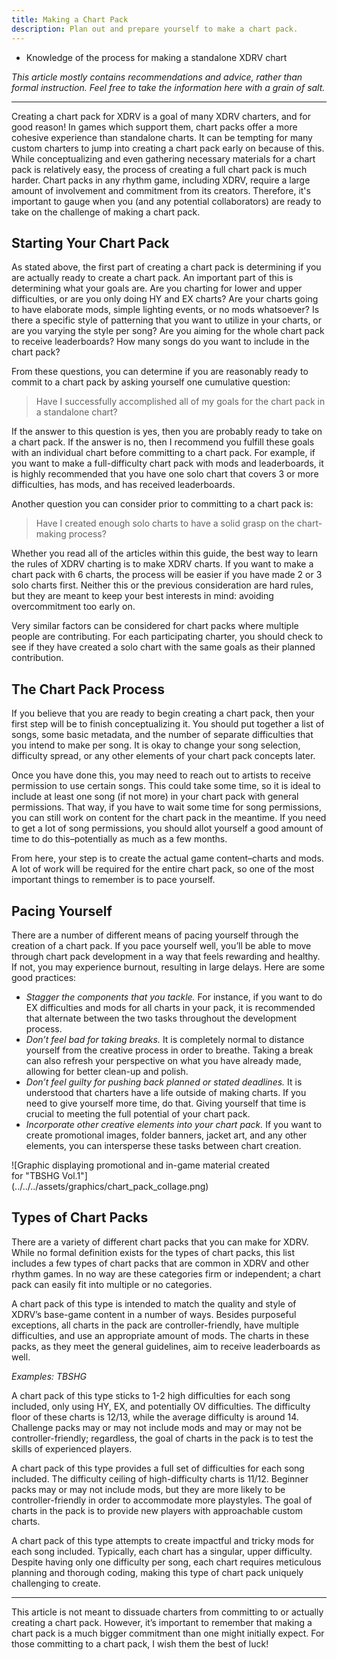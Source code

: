 ```yaml
---
title: Making a Chart Pack
description: Plan out and prepare yourself to make a chart pack.
---
```


<Aside type="note" title="Recommended Precursors">

- Knowledge of the process for making a standalone XDRV chart

*This article mostly contains recommendations and advice, rather than formal instruction. Feel free to take the information here with a grain of salt.*

</Aside>

---
 
Creating a chart pack for XDRV is a goal of many XDRV charters, and for good reason! In games which support them, chart packs offer a more cohesive experience than standalone charts. It can be tempting for many custom charters to jump into creating a chart pack early on because of this. While conceptualizing and even gathering necessary materials for a chart pack is relatively easy, the process of creating a full chart pack is much harder. Chart packs in any rhythm game, including XDRV, require a large amount of involvement and commitment from its creators. Therefore, it's important to gauge when you (and any potential collaborators) are ready to take on the challenge of making a chart pack.

## Starting Your Chart Pack

As stated above, the first part of creating a chart pack is determining if you are actually ready to create a chart pack. An important part of this is determining what your goals are. Are you charting for lower and upper difficulties, or are you only doing HY and EX charts? Are your charts going to have elaborate mods, simple lighting events, or no mods whatsoever? Is there a specific style of patterning that you want to utilize in your charts, or are you varying the style per song? Are you aiming for the whole chart pack to receive leaderboards? How many songs do you want to include in the chart pack?

From these questions, you can determine if you are reasonably ready to commit to a chart pack by asking yourself one cumulative question:

> Have I successfully accomplished all of my goals for the chart pack in a standalone chart?
	
If the answer to this question is yes, then you are probably ready to take on a chart pack. If the answer is no, then I recommend you fulfill these goals with an individual chart before committing to a chart pack. For example, if you want to make a full-difficulty chart pack with mods and leaderboards, it is highly recommended that you have one solo chart that covers 3 or more difficulties, has mods, and has received leaderboards.

Another question you can consider prior to committing to a chart pack is:

> Have I created enough solo charts to have a solid grasp on the chart-making process?

Whether you read all of the articles within this guide, the best way to learn the rules of XDRV charting is to make XDRV charts. If you want to make a chart pack with 6 charts, the process will be easier if you have made 2 or 3 solo charts first. Neither this or the previous consideration are hard rules, but they are meant to keep your best interests in mind: avoiding overcommitment too early on.

<Aside type="tip" title="Approach for Collab Chart Packs">

Very similar factors can be considered for chart packs where multiple people are contributing. For each participating charter, you should check to see if they have created a solo chart with the same goals as their planned contribution.

</Aside>

## The Chart Pack Process

If you believe that you are ready to begin creating a chart pack, then your first step will be to finish conceptualizing it. You should put together a list of songs, some basic metadata, and the number of separate difficulties that you intend to make per song. It is okay to change your song selection, difficulty spread, or any other elements of your chart pack concepts later.

Once you have done this, you may need to reach out to artists to receive permission to use certain songs. This could take some time, so it is ideal to include at least one song (if not more) in your chart pack with general permissions. That way, if you have to wait some time for song permissions, you can still work on content for the chart pack in the meantime. If you need to get a lot of song permissions, you should allot yourself a good amount of time to do this–potentially as much as a few months.

From here, your step is to create the actual game content–charts and mods. A lot of work will be required for the entire chart pack, so one of the most important things to remember is to pace yourself.

## Pacing Yourself

There are a number of different means of pacing yourself through the creation of a chart pack. If you pace yourself well, you’ll be able to move through chart pack development in a way that feels rewarding and healthy. If not, you may experience burnout, resulting in large delays. Here are some good practices:

- *Stagger the components that you tackle.* For instance, if you want to do EX difficulties and mods for all charts in your pack, it is recommended that alternate between the two tasks throughout the development process.
- *Don’t feel bad for taking breaks.* It is completely normal to distance yourself from the creative process in order to breathe. Taking a break can also refresh your perspective on what you have already made, allowing for better clean-up and polish.
- *Don’t feel guilty for pushing back planned or stated deadlines.* It is understood that charters have a life outside of making charts. If you need to give yourself more time, do that. Giving yourself that time is crucial to meeting the full potential of your chart pack.
- *Incorporate other creative elements into your chart pack.* If you want to create promotional images, folder banners, jacket art, and any other elements, you can intersperse these tasks between chart creation.

<div style="width:85%">
![Graphic displaying promotional and in-game material created for "TBSHG Vol.1"](../../../assets/graphics/chart_pack_collage.png)
</div>


## Types of Chart Packs

There are a variety of different chart packs that you can make for XDRV. While no formal definition exists for the types of chart packs, this list includes a few types of chart packs that are common in XDRV and other rhythm games. In no way are these categories firm or independent; a chart pack can easily fit into multiple or no categories.

<Card title="Base-Game Style" icon="seti:folder">

A chart pack of this type is intended to match the quality and style of XDRV’s base-game content in a number of ways. Besides purposeful exceptions, all charts in the pack are controller-friendly, have multiple difficulties, and use an appropriate amount of mods. The charts in these packs, as they meet the general guidelines, aim to receive leaderboards as well.

*Examples: TBSHG*

</Card>

<Card title="Challenge Pack" icon="seti:folder">

A chart pack of this type sticks to 1-2 high difficulties for each song included, only using HY, EX, and potentially OV difficulties. The difficulty floor of these charts is 12/13, while the average difficulty is around 14. Challenge packs may or may not include mods and may or may not be controller-friendly; regardless, the goal of charts in the pack is to test the skills of experienced players.

</Card>

<Card title="Beginner Pack" icon="seti:folder">

A chart pack of this type provides a full set of difficulties for each song included. The difficulty ceiling of high-difficulty charts is 11/12. Beginner packs may or may not include mods, but they are more likely to be controller-friendly in order to accommodate more playstyles. The goal of charts in the pack is to provide new players with approachable custom charts.

</Card>


<Card title="Modchart Pack" icon="seti:folder">

A chart pack of this type attempts to create impactful and tricky mods for each song included. Typically, each chart has a singular, upper difficulty. Despite having only one difficulty per song, each chart requires meticulous planning and thorough coding, making this type of chart pack uniquely challenging to create.

</Card>

---
 
This article is not meant to dissuade charters from committing to or actually creating a chart pack. However, it’s important to remember that making a chart pack is a much bigger commitment than one might initially expect. For those committing to a chart pack, I wish them the best of luck!